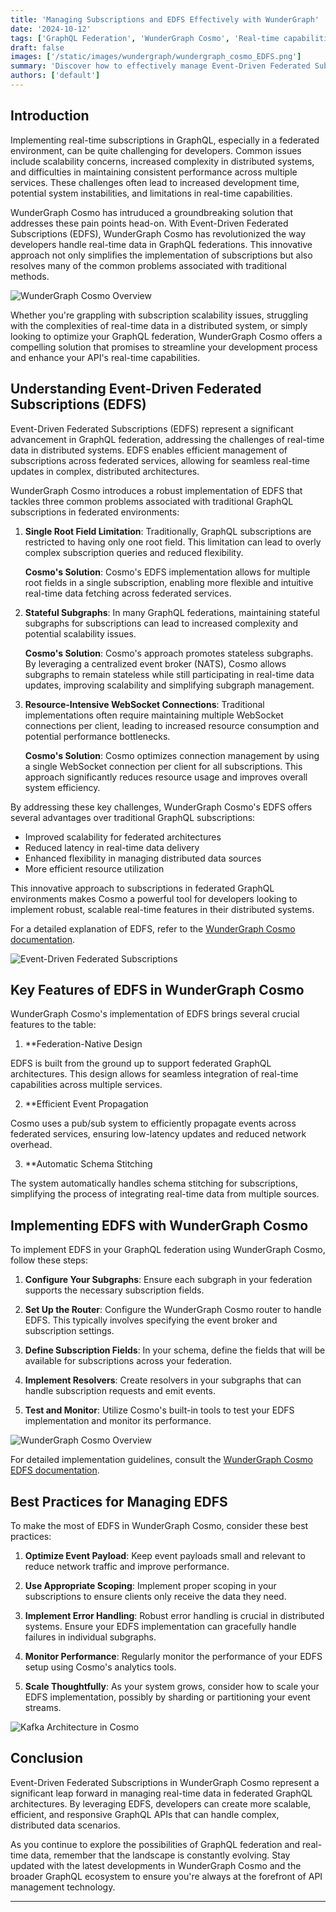 ```yaml
---
title: 'Managing Subscriptions and EDFS Effectively with WunderGraph'
date: '2024-10-12'
tags: ['GraphQL Federation', 'WunderGraph Cosmo', 'Real-time capabilities', 'Schema Registry']
draft: false
images: ['/static/images/wundergraph/wundergraph_cosmo_EDFS.png']
summary: 'Discover how to effectively manage Event-Driven Federated Subscriptions (EDFS) with WunderGraph Cosmo. Learn implementation strategies and best practices for scalable, real-time GraphQL APIs.'
authors: ['default']
---
```


## Introduction
Implementing real-time subscriptions in GraphQL, especially in a federated environment, can be quite challenging for developers. Common issues include scalability concerns, increased complexity in distributed systems, and difficulties in maintaining consistent performance across multiple services. These challenges often lead to increased development time, potential system instabilities, and limitations in real-time capabilities.

WunderGraph Cosmo has intruduced a groundbreaking solution that addresses these pain points head-on. With Event-Driven Federated Subscriptions (EDFS), WunderGraph Cosmo has revolutionized the way developers handle real-time data in GraphQL federations. This innovative approach not only simplifies the implementation of subscriptions but also resolves many of the common problems associated with traditional methods.

![WunderGraph Cosmo Overview](/static/images/wundergraph/wundergraph_cosmo_EDFS.png)

Whether you're grappling with subscription scalability issues, struggling with the complexities of real-time data in a distributed system, or simply looking to optimize your GraphQL federation, WunderGraph Cosmo offers a compelling solution that promises to streamline your development process and enhance your API's real-time capabilities.

## Understanding Event-Driven Federated Subscriptions (EDFS)
Event-Driven Federated Subscriptions (EDFS) represent a significant advancement in GraphQL federation, addressing the challenges of real-time data in distributed systems. EDFS enables efficient management of subscriptions across federated services, allowing for seamless real-time updates in complex, distributed architectures.

WunderGraph Cosmo introduces a robust implementation of EDFS that tackles three common problems associated with traditional GraphQL subscriptions in federated environments:

1. **Single Root Field Limitation**: Traditionally, GraphQL subscriptions are restricted to having only one root field. This limitation can lead to overly complex subscription queries and reduced flexibility.

   **Cosmo's Solution**: Cosmo's EDFS implementation allows for multiple root fields in a single subscription, enabling more flexible and intuitive real-time data fetching across federated services.

2. **Stateful Subgraphs**: In many GraphQL federations, maintaining stateful subgraphs for subscriptions can lead to increased complexity and potential scalability issues.

   **Cosmo's Solution**: Cosmo's approach promotes stateless subgraphs. By leveraging a centralized event broker (NATS), Cosmo allows subgraphs to remain stateless while still participating in real-time data updates, improving scalability and simplifying subgraph management.

3. **Resource-Intensive WebSocket Connections**: Traditional implementations often require maintaining multiple WebSocket connections per client, leading to increased resource consumption and potential performance bottlenecks.

   **Cosmo's Solution**: Cosmo optimizes connection management by using a single WebSocket connection per client for all subscriptions. This approach significantly reduces resource usage and improves overall system efficiency.

By addressing these key challenges, WunderGraph Cosmo's EDFS offers several advantages over traditional GraphQL subscriptions:

- Improved scalability for federated architectures
- Reduced latency in real-time data delivery
- Enhanced flexibility in managing distributed data sources
- More efficient resource utilization

This innovative approach to subscriptions in federated GraphQL environments makes Cosmo a powerful tool for developers looking to implement robust, scalable real-time features in their distributed systems. 

For a detailed explanation of EDFS, refer to the [WunderGraph Cosmo documentation](https://cosmo-docs.wundergraph.com/router/event-driven-federated-subscriptions-edfs).

![Event-Driven Federated Subscriptions](/static/images/wundergraph/Event-Driven_Federated_Subscriptions_(EDFS).png)


## Key Features of EDFS in WunderGraph Cosmo

WunderGraph Cosmo's implementation of EDFS brings several crucial features to the table:

1. **Federation-Native Design

EDFS is built from the ground up to support federated GraphQL architectures. This design allows for seamless integration of real-time capabilities across multiple services.

2. **Efficient Event Propagation

Cosmo uses a pub/sub system to efficiently propagate events across federated services, ensuring low-latency updates and reduced network overhead.

3. **Automatic Schema Stitching

The system automatically handles schema stitching for subscriptions, simplifying the process of integrating real-time data from multiple sources.

## Implementing EDFS with WunderGraph Cosmo

To implement EDFS in your GraphQL federation using WunderGraph Cosmo, follow these steps:

1. **Configure Your Subgraphs**: Ensure each subgraph in your federation supports the necessary subscription fields.

2. **Set Up the Router**: Configure the WunderGraph Cosmo router to handle EDFS. This typically involves specifying the event broker and subscription settings.

3. **Define Subscription Fields**: In your schema, define the fields that will be available for subscriptions across your federation.

4. **Implement Resolvers**: Create resolvers in your subgraphs that can handle subscription requests and emit events.

5. **Test and Monitor**: Utilize Cosmo's built-in tools to test your EDFS implementation and monitor its performance.

![WunderGraph Cosmo Overview](/static/images/graphql/NATS-system-diagram.png)

For detailed implementation guidelines, consult the [WunderGraph Cosmo EDFS documentation](https://cosmo-docs.wundergraph.com/router/event-driven-federated-subscriptions-edfs).

## Best Practices for Managing EDFS

To make the most of EDFS in WunderGraph Cosmo, consider these best practices:

1. **Optimize Event Payload**: Keep event payloads small and relevant to reduce network traffic and improve performance.

2. **Use Appropriate Scoping**: Implement proper scoping in your subscriptions to ensure clients only receive the data they need.

3. **Implement Error Handling**: Robust error handling is crucial in distributed systems. Ensure your EDFS implementation can gracefully handle failures in individual subgraphs.

4. **Monitor Performance**: Regularly monitor the performance of your EDFS setup using Cosmo's analytics tools.

5. **Scale Thoughtfully**: As your system grows, consider how to scale your EDFS implementation, possibly by sharding or partitioning your event streams.

![Kafka Architecture in Cosmo](/static/images/wundergraph/kafka_Event-Driven_Federated_Subscriptions_(EDFS).png)

## Conclusion

Event-Driven Federated Subscriptions in WunderGraph Cosmo represent a significant leap forward in managing real-time data in federated GraphQL architectures. By leveraging EDFS, developers can create more scalable, efficient, and responsive GraphQL APIs that can handle complex, distributed data scenarios.

As you continue to explore the possibilities of GraphQL federation and real-time data, remember that the landscape is constantly evolving. Stay updated with the latest developments in WunderGraph Cosmo and the broader GraphQL ecosystem to ensure you're always at the forefront of API management technology.

---

<BlogNewsletterForm title="Get twice as much done with a fifth of the code." />
